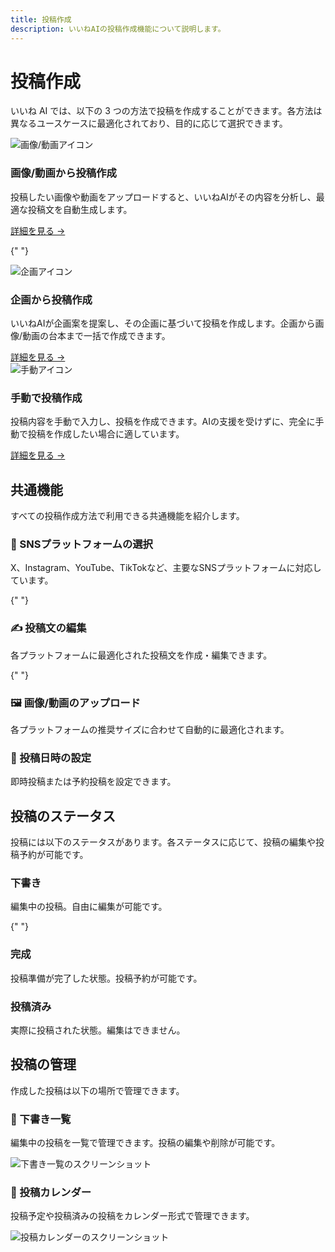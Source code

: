 ```yaml
---
title: 投稿作成
description: いいねAIの投稿作成機能について説明します。
---
```


# 投稿作成

いいね AI では、以下の 3 つの方法で投稿を作成することができます。各方法は異なるユースケースに最適化されており、目的に応じて選択できます。

<div className="grid grid-cols-1 md:grid-cols-3 gap-4 my-8">
  <div className="bg-white p-6 rounded-lg shadow-md">
    <div className="flex items-center mb-4">
      <img src="/images/post-creation/image-icon.svg" alt="画像/動画アイコン" className="w-8 h-8 mr-2" />
      <h3 className="text-lg font-semibold">画像/動画から投稿作成</h3>
    </div>
    <p className="text-gray-600 mb-4">投稿したい画像や動画をアップロードすると、いいねAIがその内容を分析し、最適な投稿文を自動生成します。</p>
    <a href="./image-video-post" className="text-primary hover:underline">詳細を見る →</a>
  </div>

{" "}
<div className="bg-white p-6 rounded-lg shadow-md">
  <div className="flex items-center mb-4">
    <img
      src="/images/post-creation/plan-icon.svg"
      alt="企画アイコン"
      className="w-8 h-8 mr-2"
    />
    <h3 className="text-lg font-semibold">企画から投稿作成</h3>
  </div>
  <p className="text-gray-600 mb-4">
    いいねAIが企画案を提案し、その企画に基づいて投稿を作成します。企画から画像/動画の台本まで一括で作成できます。
  </p>
  <a href="./plan-post" className="text-primary hover:underline">
    詳細を見る →
  </a>
</div>

  <div className="bg-white p-6 rounded-lg shadow-md">
    <div className="flex items-center mb-4">
      <img src="/images/post-creation/manual-icon.svg" alt="手動アイコン" className="w-8 h-8 mr-2" />
      <h3 className="text-lg font-semibold">手動で投稿作成</h3>
    </div>
    <p className="text-gray-600 mb-4">投稿内容を手動で入力し、投稿を作成できます。AIの支援を受けずに、完全に手動で投稿を作成したい場合に適しています。</p>
    <a href="./manual-post" className="text-primary hover:underline">詳細を見る →</a>
  </div>
</div>

## 共通機能

すべての投稿作成方法で利用できる共通機能を紹介します。

<div className="grid grid-cols-1 md:grid-cols-2 gap-4 my-8">
  <div className="bg-gray-50 p-6 rounded-lg">
    <h3 className="text-lg font-semibold mb-4">📱 SNSプラットフォームの選択</h3>
    <p className="text-gray-600">X、Instagram、YouTube、TikTokなど、主要なSNSプラットフォームに対応しています。</p>
  </div>

{" "}
<div className="bg-gray-50 p-6 rounded-lg">
  <h3 className="text-lg font-semibold mb-4">✍️ 投稿文の編集</h3>
  <p className="text-gray-600">
    各プラットフォームに最適化された投稿文を作成・編集できます。
  </p>
</div>

{" "}
<div className="bg-gray-50 p-6 rounded-lg">
  <h3 className="text-lg font-semibold mb-4">🖼️ 画像/動画のアップロード</h3>
  <p className="text-gray-600">
    各プラットフォームの推奨サイズに合わせて自動的に最適化されます。
  </p>
</div>

  <div className="bg-gray-50 p-6 rounded-lg">
    <h3 className="text-lg font-semibold mb-4">📅 投稿日時の設定</h3>
    <p className="text-gray-600">即時投稿または予約投稿を設定できます。</p>
  </div>
</div>

## 投稿のステータス

投稿には以下のステータスがあります。各ステータスに応じて、投稿の編集や投稿予約が可能です。

<div className="my-8">
  <div className="flex items-center space-x-4 mb-4">
    <div className="w-3 h-3 bg-yellow-400 rounded-full"></div>
    <div>
      <h3 className="text-lg font-semibold">下書き</h3>
      <p className="text-gray-600">編集中の投稿。自由に編集が可能です。</p>
    </div>
  </div>

{" "}
<div className="flex items-center space-x-4 mb-4">
  <div className="w-3 h-3 bg-green-400 rounded-full"></div>
  <div>
    <h3 className="text-lg font-semibold">完成</h3>
    <p className="text-gray-600">
      投稿準備が完了した状態。投稿予約が可能です。
    </p>
  </div>
</div>

  <div className="flex items-center space-x-4">
    <div className="w-3 h-3 bg-blue-400 rounded-full"></div>
    <div>
      <h3 className="text-lg font-semibold">投稿済み</h3>
      <p className="text-gray-600">実際に投稿された状態。編集はできません。</p>
    </div>
  </div>
</div>

## 投稿の管理

作成した投稿は以下の場所で管理できます。

<div className="grid grid-cols-1 md:grid-cols-2 gap-4 my-8">
  <div className="bg-white p-6 rounded-lg shadow-md">
    <h3 className="text-lg font-semibold mb-4">📝 下書き一覧</h3>
    <p className="text-gray-600 mb-4">編集中の投稿を一覧で管理できます。投稿の編集や削除が可能です。</p>
    <img src="/images/post-creation/draft-list.png" alt="下書き一覧のスクリーンショット" className="rounded-lg shadow-sm" />
  </div>

  <div className="bg-white p-6 rounded-lg shadow-md">
    <h3 className="text-lg font-semibold mb-4">📅 投稿カレンダー</h3>
    <p className="text-gray-600 mb-4">投稿予定や投稿済みの投稿をカレンダー形式で管理できます。</p>
    <img src="/images/post-creation/calendar.png" alt="投稿カレンダーのスクリーンショット" className="rounded-lg shadow-sm" />
  </div>
</div>

